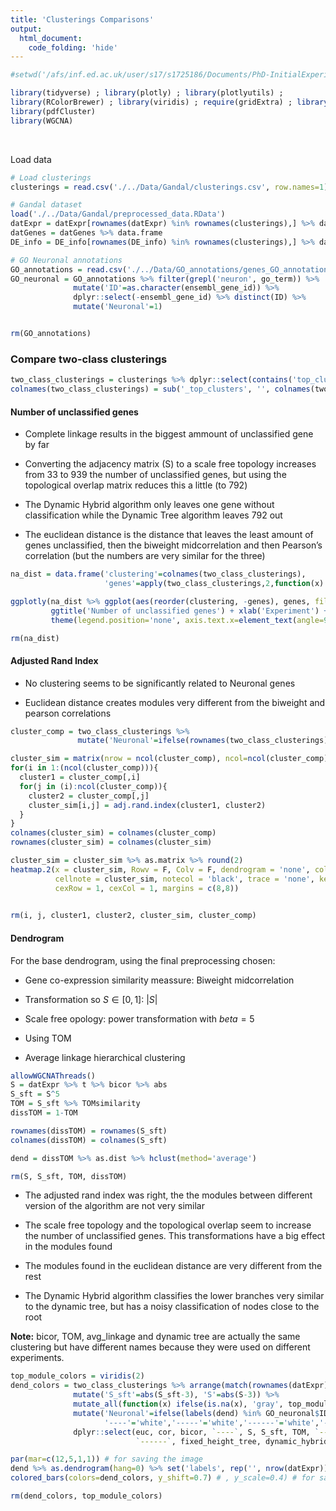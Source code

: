 ```yaml
---
title: 'Clusterings Comparisons'
output:
  html_document:
    code_folding: 'hide'
---
```



```r
#setwd('/afs/inf.ed.ac.uk/user/s17/s1725186/Documents/PhD-InitialExperiments/NetworkAnalysis/R_markdowns')

library(tidyverse) ; library(plotly) ; library(plotlyutils) ; 
library(RColorBrewer) ; library(viridis) ; require(gridExtra) ; library(dendextend) ; library(gplots)
library(pdfCluster)
library(WGCNA)
```
<br>

Load data

```r

# Load clusterings
clusterings = read.csv('./../Data/Gandal/clusterings.csv', row.names=1)

# Gandal dataset
load('./../Data/Gandal/preprocessed_data.RData')
datExpr = datExpr[rownames(datExpr) %in% rownames(clusterings),] %>% data.frame
datGenes = datGenes %>% data.frame
DE_info = DE_info[rownames(DE_info) %in% rownames(clusterings),] %>% data.frame

# GO Neuronal annotations
GO_annotations = read.csv('./../Data/GO_annotations/genes_GO_annotations.csv')
GO_neuronal = GO_annotations %>% filter(grepl('neuron', go_term)) %>% 
              mutate('ID'=as.character(ensembl_gene_id)) %>% 
              dplyr::select(-ensembl_gene_id) %>% distinct(ID) %>%
              mutate('Neuronal'=1)


rm(GO_annotations)
```

### Compare two-class clusterings

```r
two_class_clusterings = clusterings %>% dplyr::select(contains('top_clusters'))
colnames(two_class_clusterings) = sub('_top_clusters', '', colnames(two_class_clusterings))
```

#### Number of unclassified genes

- Complete linkage results in the biggest ammount of unclassified gene by far

- Converting the adjacency matrix (S) to a scale free topology increases from 33 to 939 the number of unclassified genes, but using the topological overlap matrix reduces this a little (to 792)

- The Dynamic Hybrid algorithm only leaves one gene without classification while the Dynamic Tree algorithm leaves 792 out

- The euclidean distance is the distance that leaves the least amount of genes unclassified, then the biweight midcorrelation and then Pearson's correlation (but the numbers are very similar for the three)


```r
na_dist = data.frame('clustering'=colnames(two_class_clusterings), 
                     'genes'=apply(two_class_clusterings,2,function(x) sum(is.na(x))))

ggplotly(na_dist %>% ggplot(aes(reorder(clustering, -genes), genes, fill=-genes)) + geom_bar(stat='identity') + 
         ggtitle('Number of unclassified genes') + xlab('Experiment') + theme_minimal() + #scale_y_sqrt() +
         theme(legend.position='none', axis.text.x=element_text(angle=90, hjust=1)))

rm(na_dist)
```

#### Adjusted Rand Index

- No clustering seems to be significantly related to Neuronal genes

- Euclidean distance creates modules very different from the biweight and pearson correlations

```r
cluster_comp = two_class_clusterings %>% 
               mutate('Neuronal'=ifelse(rownames(two_class_clusterings) %in% GO_neuronal$ID,1,0))

cluster_sim = matrix(nrow = ncol(cluster_comp), ncol=ncol(cluster_comp)) %>% data.frame
for(i in 1:(ncol(cluster_comp))){
  cluster1 = cluster_comp[,i]
  for(j in (i):ncol(cluster_comp)){
    cluster2 = cluster_comp[,j]
    cluster_sim[i,j] = adj.rand.index(cluster1, cluster2)
  }
}
colnames(cluster_sim) = colnames(cluster_comp)
rownames(cluster_sim) = colnames(cluster_sim)

cluster_sim = cluster_sim %>% as.matrix %>% round(2)
heatmap.2(x = cluster_sim, Rowv = F, Colv = F, dendrogram = 'none', col=rev(brewer.pal(9,'YlOrRd'))[1:9],
          cellnote = cluster_sim, notecol = 'black', trace = 'none', key = FALSE, 
          cexRow = 1, cexCol = 1, margins = c(8,8))
 

rm(i, j, cluster1, cluster2, cluster_sim, cluster_comp)
```

#### Dendrogram

For the base dendrogram, using the final preprocessing chosen:

- Gene co-expression similarity meassure: Biweight midcorrelation

- Transformation so $S \in [0,1]$: $|S|$

- Scale free opology: power transformation with $beta=5$

- Using TOM

- Average linkage hierarchical clustering

```r
allowWGCNAThreads()
S = datExpr %>% t %>% bicor %>% abs
S_sft = S^5
TOM = S_sft %>% TOMsimilarity
dissTOM = 1-TOM

rownames(dissTOM) = rownames(S_sft)
colnames(dissTOM) = colnames(S_sft)

dend = dissTOM %>% as.dist %>% hclust(method='average')

rm(S, S_sft, TOM, dissTOM)
```

- The adjusted rand index was right, the the modules between different version of the algorithm are not very similar

- The scale free topology and the topological overlap seem to increase the number of unclassified genes. This transformations have a big effect in the modules found

- The modules found in the euclidean distance are very different from the rest

- The Dynamic Hybrid algorithm classifies the lower branches very similar to the dynamic tree, but has a noisy classification of nodes close to the root

**Note:** bicor, TOM, avg_linkage and dynamic tree are actually the same clustering but have different names because they were used on different experiments.

```r
top_module_colors = viridis(2)
dend_colors = two_class_clusterings %>% arrange(match(rownames(datExpr), labels(dend))) %>%
              mutate('S_sft'=abs(S_sft-3), 'S'=abs(S-3)) %>%
              mutate_all(function(x) ifelse(is.na(x), 'gray', top_module_colors[x])) %>%
              mutate('Neuronal'=ifelse(labels(dend) %in% GO_neuronal$ID, '#cc3399', 'gray'),
                     '----'='white','-----'='white','------'='white','-------'='white') %>%
              dplyr::select(euc, cor, bicor, `----`, S, S_sft, TOM, `-----`, comp_linkage, avg_linkage,
                            `------`, fixed_height_tree, dynamic_hybrid, dynamic_tree, `-------`, Neuronal)

par(mar=c(12,5,1,1)) # for saving the image
dend %>% as.dendrogram(hang=0) %>% set('labels', rep('', nrow(datExpr))) %>% plot(ylim=c(min(dend$height),1))
colored_bars(colors=dend_colors, y_shift=0.7) # , y_scale=0.4) # for saving the image

rm(dend_colors, top_module_colors)
```
